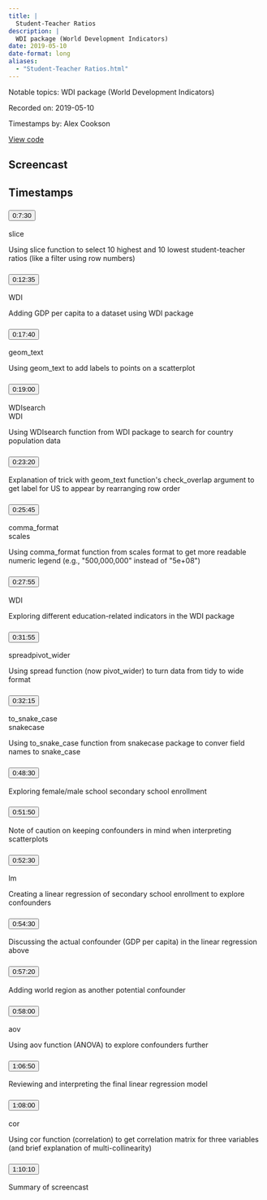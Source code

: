 ```yaml
---
title: |
  Student-Teacher Ratios
description: |
  WDI package (World Development Indicators)
date: 2019-05-10
date-format: long
aliases:
  - "Student-Teacher Ratios.html"
---
```


Notable topics: WDI package (World Development Indicators)

Recorded on: 2019-05-10

Timestamps by: Alex Cookson

[View code](https://github.com/dgrtwo/data-screencasts/blob/master/student-teacher-ratios.Rmd)

## Screencast

<div id="yt-player" data-video-id="NoUHdrailxA"></div>

## Timestamps

```{=html}
<div id="topics">
  <div class="topic">
    <h3 id="ts-450">
      <button class="btn btn-link btn-timestamp" onClick="playerSkipToTimestamp(450, this)">0:7:30</button>
    </h3>
    <div class="topic_badges"><div><span class="badge-functions badge bg-info">slice</span></div><div></div></div>
    <div class="topic_description">
      <p>Using slice function to select 10 highest and 10 lowest student-teacher ratios (like a filter using row numbers)</p>

    </div>
  </div>
  <div class="topic">
    <h3 id="ts-755">
      <button class="btn btn-link btn-timestamp" onClick="playerSkipToTimestamp(755, this)">0:12:35</button>
    </h3>
    <div class="topic_badges"><div></div><div><span class="badge-packages badge bg-primary">WDI</span></div></div>
    <div class="topic_description">
      <p>Adding GDP per capita to a dataset using WDI package</p>

    </div>
  </div>
  <div class="topic">
    <h3 id="ts-1060">
      <button class="btn btn-link btn-timestamp" onClick="playerSkipToTimestamp(1060, this)">0:17:40</button>
    </h3>
    <div class="topic_badges"><div><span class="badge-functions badge bg-info">geom_text</span></div><div></div></div>
    <div class="topic_description">
      <p>Using geom_text to add labels to points on a scatterplot</p>

    </div>
  </div>
  <div class="topic">
    <h3 id="ts-1140">
      <button class="btn btn-link btn-timestamp" onClick="playerSkipToTimestamp(1140, this)">0:19:00</button>
    </h3>
    <div class="topic_badges"><div><span class="badge-functions badge bg-info">WDIsearch</span></div><div><span class="badge-packages badge bg-primary">WDI</span></div></div>
    <div class="topic_description">
      <p>Using WDIsearch function from WDI package to search for country population data</p>

    </div>
  </div>
  <div class="topic">
    <h3 id="ts-1400">
      <button class="btn btn-link btn-timestamp" onClick="playerSkipToTimestamp(1400, this)">0:23:20</button>
    </h3>
    <div class="topic_badges"><div></div><div></div></div>
    <div class="topic_description">
      <p>Explanation of trick with geom_text function's check_overlap argument to get label for US to appear by rearranging row order</p>

    </div>
  </div>
  <div class="topic">
    <h3 id="ts-1545">
      <button class="btn btn-link btn-timestamp" onClick="playerSkipToTimestamp(1545, this)">0:25:45</button>
    </h3>
    <div class="topic_badges"><div><span class="badge-functions badge bg-info">comma_format</span></div><div><span class="badge-packages badge bg-primary">scales</span></div></div>
    <div class="topic_description">
      <p>Using comma_format function from scales format to get more readable numeric legend (e.g., &quot;500,000,000&quot; instead of &quot;5e+08&quot;)</p>

    </div>
  </div>
  <div class="topic">
    <h3 id="ts-1675">
      <button class="btn btn-link btn-timestamp" onClick="playerSkipToTimestamp(1675, this)">0:27:55</button>
    </h3>
    <div class="topic_badges"><div></div><div><span class="badge-packages badge bg-primary">WDI</span></div></div>
    <div class="topic_description">
      <p>Exploring different education-related indicators in the WDI package</p>

    </div>
  </div>
  <div class="topic">
    <h3 id="ts-1915">
      <button class="btn btn-link btn-timestamp" onClick="playerSkipToTimestamp(1915, this)">0:31:55</button>
    </h3>
    <div class="topic_badges"><div><span class="badge-functions badge bg-info">spread</span><span class="badge-functions badge bg-info">pivot_wider</span></div><div></div></div>
    <div class="topic_description">
      <p>Using spread function (now pivot_wider) to turn data from tidy to wide format</p>

    </div>
  </div>
  <div class="topic">
    <h3 id="ts-1935">
      <button class="btn btn-link btn-timestamp" onClick="playerSkipToTimestamp(1935, this)">0:32:15</button>
    </h3>
    <div class="topic_badges"><div><span class="badge-functions badge bg-info">to_snake_case</span></div><div><span class="badge-packages badge bg-primary">snakecase</span></div></div>
    <div class="topic_description">
      <p>Using to_snake_case function from snakecase package to conver field names to snake_case</p>

    </div>
  </div>
  <div class="topic">
    <h3 id="ts-2910">
      <button class="btn btn-link btn-timestamp" onClick="playerSkipToTimestamp(2910, this)">0:48:30</button>
    </h3>
    <div class="topic_badges"><div></div><div></div></div>
    <div class="topic_description">
      <p>Exploring female/male school secondary school enrollment</p>

    </div>
  </div>
  <div class="topic">
    <h3 id="ts-3110">
      <button class="btn btn-link btn-timestamp" onClick="playerSkipToTimestamp(3110, this)">0:51:50</button>
    </h3>
    <div class="topic_badges"><div></div><div></div></div>
    <div class="topic_description">
      <p>Note of caution on keeping confounders in mind when interpreting scatterplots</p>

    </div>
  </div>
  <div class="topic">
    <h3 id="ts-3150">
      <button class="btn btn-link btn-timestamp" onClick="playerSkipToTimestamp(3150, this)">0:52:30</button>
    </h3>
    <div class="topic_badges"><div><span class="badge-functions badge bg-info">lm</span></div><div></div></div>
    <div class="topic_description">
      <p>Creating a linear regression of secondary school enrollment to explore confounders</p>

    </div>
  </div>
  <div class="topic">
    <h3 id="ts-3270">
      <button class="btn btn-link btn-timestamp" onClick="playerSkipToTimestamp(3270, this)">0:54:30</button>
    </h3>
    <div class="topic_badges"><div></div><div></div></div>
    <div class="topic_description">
      <p>Discussing the actual confounder (GDP per capita) in the linear regression above</p>

    </div>
  </div>
  <div class="topic">
    <h3 id="ts-3440">
      <button class="btn btn-link btn-timestamp" onClick="playerSkipToTimestamp(3440, this)">0:57:20</button>
    </h3>
    <div class="topic_badges"><div></div><div></div></div>
    <div class="topic_description">
      <p>Adding world region as another potential confounder</p>

    </div>
  </div>
  <div class="topic">
    <h3 id="ts-3480">
      <button class="btn btn-link btn-timestamp" onClick="playerSkipToTimestamp(3480, this)">0:58:00</button>
    </h3>
    <div class="topic_badges"><div><span class="badge-functions badge bg-info">aov</span></div><div></div></div>
    <div class="topic_description">
      <p>Using aov function (ANOVA) to explore confounders further</p>

    </div>
  </div>
  <div class="topic">
    <h3 id="ts-4010">
      <button class="btn btn-link btn-timestamp" onClick="playerSkipToTimestamp(4010, this)">1:06:50</button>
    </h3>
    <div class="topic_badges"><div></div><div></div></div>
    <div class="topic_description">
      <p>Reviewing and interpreting the final linear regression model</p>

    </div>
  </div>
  <div class="topic">
    <h3 id="ts-4080">
      <button class="btn btn-link btn-timestamp" onClick="playerSkipToTimestamp(4080, this)">1:08:00</button>
    </h3>
    <div class="topic_badges"><div><span class="badge-functions badge bg-info">cor</span></div><div></div></div>
    <div class="topic_description">
      <p>Using cor function (correlation) to get correlation matrix for three variables (and brief explanation of multi-collinearity)</p>

    </div>
  </div>
  <div class="topic">
    <h3 id="ts-4210">
      <button class="btn btn-link btn-timestamp" onClick="playerSkipToTimestamp(4210, this)">1:10:10</button>
    </h3>
    <div class="topic_badges"><div></div><div></div></div>
    <div class="topic_description">
      <p>Summary of screencast</p>

    </div>
  </div>
</div>
```
     
<script>
// 2. This code loads the IFrame Player API code asynchronously.
var tag = document.createElement("script");

tag.src = "https://www.youtube.com/iframe_api";
var firstScriptTag = document.getElementsByTagName("script")[0];
firstScriptTag.parentNode.insertBefore(tag, firstScriptTag);

// 3. This function creates an <iframe> (and YouTube player)
//    after the API code downloads.
var videoId = document.getElementById("yt-player").dataset.videoId;
var player;
function onYouTubeIframeAPIReady() {
  player = new YT.Player("yt-player", {
    height: "486",
    width: "864",
    videoId: videoId,
    playerVars: {
      "playsinline": 1
    },
    events: {
      onStateChange: function(event) {
        if (event.data == YT.PlayerState.PLAYING) {
          followTimestamps()
        }
      }
    }
  });
}

function playerSkipToTimestamp(seconds, tsElement) {
  player.seekTo(seconds, true)
  tsElement.scrollIntoView()
  document.getElementById("screencast").scrollIntoView()
}

const timestamps = Array.from(document.querySelectorAll('.topic h3[id^="ts-"]'))
  .map(el => el.id.replace('ts-', ''))

function followTimestamps() {
  if (player.getPlayerState() !== 1) {
    return
  }
  const currentTime = `${Math.floor(player.getCurrentTime())}`
  if (timestamps.includes(currentTime)) {
    const el = document.getElementById(`ts-${currentTime}`)
    if (el) {
      el.scrollIntoView()
      document.getElementById("screencast").scrollIntoView()
    }
  }
  setTimeout(followTimestamps, 1000)
}
</script>
